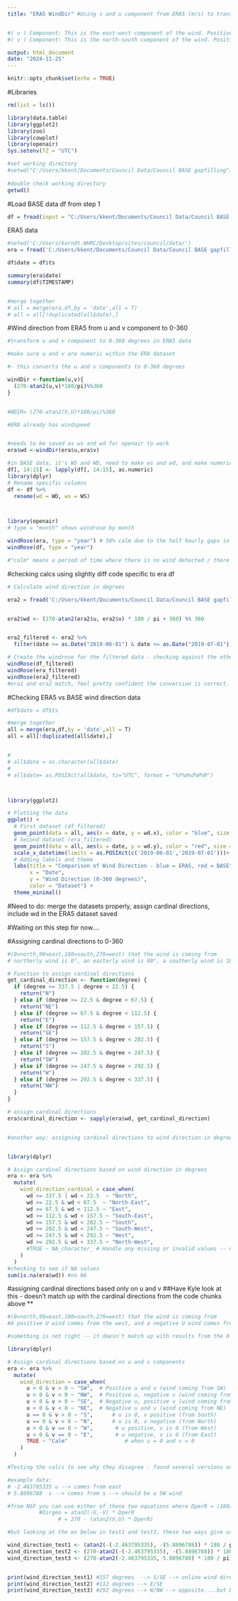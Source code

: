 ```yaml
---
title: "ERA5 WindDir" #Using v and u component from ERA5 (m/s) to translate to 0-360 degrees, and assigning 0-360 degress in both df to a N, E, S, W cardinal coordinates --> testing here, then will add to processing steps 0 and 1 to incorporate the wd in degrees (BASE data has wind direction in 0-360, so this seems the best approach to merge with BASE data)


#( u ) Component: This is the east-west component of the wind. Positive ( u ) values indicate wind blowing from the west towards the east, while negative ( u ) values indicate wind blowing from the east towards the west.
#( v ) Component: This is the north-south component of the wind. Positive ( v ) values indicate wind blowing from the south towards the north, while negative ( v ) values indicate wind blowing from the north towards the south.

output: html_document
date: "2024-11-25"
---
```


```r
knitr::opts_chunk$set(echo = TRUE)
```

#Libraries
```r
rm(list = ls())

library(data.table)
library(ggplot2)
library(zoo)
library(cowplot)
library(openair)
Sys.setenv(TZ = "UTC")

#set working directory
#setwd("C:/Users/kkent/Documents/Council Data/Council BASE gapfilling")
 
#double check working directory 
getwd()
```

#Load BASE data df from step 1
```r
df = fread(input = "C:/Users/kkent/Documents/Council Data/Council BASE gapfilling/council_2016_2023.csv",na.strings = c('-9999'))#redoing with re-cleaned data 

```


ERA5 data
```r
#setwd('C:/Users/karndt.WHRC/Desktop/sites/council/data/')
era = fread('C:/Users/kkent/Documents/Council Data/Council BASE gapfilling/council_era5.csv')

df$date = df$ts

summary(era$date)
summary(df$TIMESTAMP)


#merge together
# all = merge(era,df,by = 'date',all = T)
# all = all[!duplicated(all$date),]
```



#Wind direction from ERA5 from u and v component to 0-360
```r
#transform u and v component to 0-360 degrees in ERA5 data 

#make sure u and v are numeric within the ERA dataset 

#- this converts the u and v components to 0-360 degrees 

windDir <-function(u,v){
  (270-atan2(u,v)*180/pi)%%360 
}


#WDIR= (270-atan2(V,U)*180/pi)%360

#ERA already has windspeed


#needs to be saved as ws and wd for openair to work 
era$wd <-windDir(era$u,era$v)

#in BASE data, it's WS and WD, need to make ws and wd, and make numeric 
df[, 14:15] <- lapply(df[, 14:15], as.numeric)
library(dplyr)
# Rename specific columns
df <- df %>%
  rename(wd = WD, ws = WS)



library(openair)
# type = "month" shows windrose by month 

windRose(era, type = "year") # 50% calm due to the half hourly gaps in the ERA data -- need to perform short period gapfilling on this 
windRose(df, type = "year")

#"calm" means a period of time where there is no wind detected / there is still air 


```

#checking calcs using slightly diff code specific to era df  
```r
# Calculate wind direction in degrees

era2 = fread('C:/Users/kkent/Documents/Council Data/Council BASE gapfilling//council_era5.csv')


era2$wd <- (270-atan2(era2$u, era2$v) * 180 / pi + 360) %% 360


era2_filtered <- era2 %>%
  filter(date >= as.Date("2019-06-01") & date <= as.Date("2019-07-01"))

# Create the windrose for the filtered data - checking against the other way to calc 
windRose(df_filtered)
windRose(era_filtered)
windRose(era2_filtered)
#era1 and era2 match, feel pretty confident the conversion is correct. But, it does deviate quite a bit from the actual data from the BASE df...*Ask Kyle about thoughts on this, whether to proceed to the step 1 gapfilling etc to prep it to being incorporated into RF 
```
#Checking ERA5 vs BASE wind direction data 
```r

#df$date = df$ts

#merge together
all = merge(era,df,by = 'date',all = T)
all = all[!duplicated(all$date),]


# 
# all$date = as.character(all$date)
# 
# all$date= as.POSIXct(all$date, tz="UTC", format = "%Y%m%d%H%M")



library(ggplot2)

# Plotting the data
ggplot() +
  # First dataset (df_filtered)
  geom_point(data = all, aes(x = date, y = wd.x), color = "blue", size = 1) + #ERA data, hourly
  # Second dataset (era_filtered)
  geom_point(data = all, aes(x = date, y = wd.y), color = "red", size = 1) + #BASE data, not gapfilled
  scale_x_datetime(limits = as.POSIXct(c('2019-06-01','2019-07-01')))+
  # Adding labels and theme
  labs(title = "Comparison of Wind Direction - blue = ERA5, red = BASE",
       x = "Date",
       y = "Wind Direction (0-360 degrees)",
       color = "Dataset") +
  theme_minimal()

```
#Need to do: merge the datasets properly, assign cardinal directions, include wd in the ERA5 dataset saved

#Waiting on this step for now....

#Assigning cardinal directions to 0-360
```r
#(0=north,90=east,180=south,270=west) that the wind is coming from
# northerly wind is 0°, an easterly wind is 90°, a southerly wind is 180°, and a westerly wind is 270°

# Function to assign cardinal directions
get_cardinal_direction <- function(degree) {
  if (degree >= 337.5 | degree < 22.5) {
    return("N")
  } else if (degree >= 22.5 & degree < 67.5) {
    return("NE")
  } else if (degree >= 67.5 & degree < 112.5) {
    return("E")
  } else if (degree >= 112.5 & degree < 157.5) {
    return("SE")
  } else if (degree >= 157.5 & degree < 202.5) {
    return("S")
  } else if (degree >= 202.5 & degree < 247.5) {
    return("SW")
  } else if (degree >= 247.5 & degree < 292.5) {
    return("W")
  } else if (degree >= 292.5 & degree < 337.5) {
    return("NW")
  }
}

# assign cardinal directions
era$cardinal_direction <- sapply(era$wd, get_cardinal_direction)


#another way: assigning cardinal directions to wind direction in degrees using conditional logic to map ranges of degrees (e.g., 0–360) to specific directions (N, NE, E, etc.). 


library(dplyr)

# Assign cardinal directions based on wind direction in degrees
era <- era %>%
  mutate(
    wind_direction_cardinal = case_when(
      wd >= 337.5 | wd < 22.5  ~ "North",
      wd >= 22.5 & wd < 67.5  ~ "North-East",
      wd >= 67.5 & wd < 112.5 ~ "East",
      wd >= 112.5 & wd < 157.5 ~ "South-East",
      wd >= 157.5 & wd < 202.5 ~ "South",
      wd >= 202.5 & wd < 247.5 ~ "South-West",
      wd >= 247.5 & wd < 292.5 ~ "West",
      wd >= 292.5 & wd < 337.5 ~ "North-West",
      #TRUE ~ NA_character_ # Handle any missing or invalid values -- not needed in this case 
    )
  )
#checking to see if NA values 
sum(is.na(era$wd)) #no NA

```

#assigning cardinal directions based only on u and v 
##Have Kyle look at this - doesn't match up with the cardinal directions from the code chunks above **

```r

#(0=north,90=east,180=south,270=west) that the wind is coming from
#A positive U wind comes from the west, and a negative U wind comes from the east. The V wind component is parallel to the y- axis (i.e. latitude). A positive V wind comes from the south, and a negative V wind comes from the north.

#something is not right -- it doesn't match up with results from the 0-360 degrees

library(dplyr)

# Assign cardinal directions based on u and v components
era <- era %>%
  mutate(
    wind_direction = case_when(
      u > 0 & v > 0 ~ "SW",  # Positive u and v (wind coming from SW)
      u > 0 & v < 0 ~ "NW",  # Positive u, negative v (wind coming from NW)
      u < 0 & v > 0 ~ "SE",  # Negative u, positive v (wind coming from SE)
      u < 0 & v < 0 ~ "NE",  # Negative u and v (wind coming from NE)
      u == 0 & v > 0 ~ "S",      # u is 0, v positive (from South)
      u == 0 & v < 0 ~ "N",      # u is 0, v negative (from North)
      u > 0 & v == 0 ~ "W",       # u positive, v is 0 (from West)
      u < 0 & v == 0 ~ "E",       # u negative, v is 0 (from East)
      TRUE ~ "Calm"                  # when u = 0 and v = 0
    )
  )

#Testing the calcs to see why they disagree - found several versions online, all three claim to show direction wind is coming from but have opposing results 

#example data:
# -2.463795335 u --> comes from east 
# 5.8896788  v --> comes from s --> should be a SW wind 

#from NSF you can use either of these two equations where DperR = (180/pi):
          #Dirgeo = atan2(-U,-V) * DperR 
                # = 270 - (atan2(V,U) * DperR)

#but looking at the ex below in test1 and test3, these two ways give us very different results 

wind_direction_test1 <- (atan2(-(-2.463795335), -(5.8896788)) * 180 / pi) %% 360 #where equation has -(u) and -(v), from NSF pg
wind_direction_test2 <- (270-atan2(-(-2.463795335), -(5.8896788)) * 180 / pi) %% 360 #where equation has 270 - atan with -(u) and -(v)
wind_direction_test3 <- (270-atan2(-2.463795335, 5.8896788) * 180 / pi) %% 360 #equation from the atmo github & NSF pg, with 270 - atan.... u, v 


print(wind_direction_test1) #157 degrees  --> S/SE --> online wind direction calculator agrees with this 
print(wind_direction_test2) #112 degrees --> E/SE 
print(wind_direction_test3) #292 degrees --> W/NW --> opposite....but both claim to be using "direction wind is blowing from"...


```

